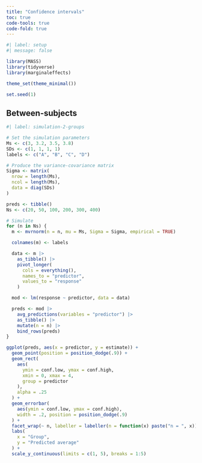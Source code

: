 ```yaml
---
title: "Confidence intervals"
toc: true
code-tools: true
code-fold: true
---
```


```r
#| label: setup
#| message: false

library(MASS)
library(tidyverse)
library(marginaleffects)

theme_set(theme_minimal())

set.seed(1)
```
## Between-subjects

```r
#| label: simulation-2-groups

# Set the simulation parameters
Ms <- c(3, 3.2, 3.5, 3.8)
SDs <- c(1, 1, 1, 1)
labels <- c("A", "B", "C", "D")

# Produce the variance-covariance matrix
Sigma <- matrix(
  nrow = length(Ms),
  ncol = length(Ms),
  data = diag(SDs)
)

preds <- tibble()
Ns <- c(20, 50, 100, 200, 300, 400)

# Simulate
for (n in Ns) {
  m <- mvrnorm(n = n, mu = Ms, Sigma = Sigma, empirical = TRUE)

  colnames(m) <- labels

  data <- m |>
    as_tibble() |>
    pivot_longer(
      cols = everything(),
      names_to = "predictor",
      values_to = "response"
    )

  mod <- lm(response ~ predictor, data = data)

  preds <- mod |>
    avg_predictions(variables = "predictor") |>
    as_tibble() |>
    mutate(n = n) |>
    bind_rows(preds)
}

ggplot(preds, aes(x = predictor, y = estimate)) +
  geom_point(position = position_dodge(.9)) +
  geom_rect(
    aes(
      ymin = conf.low, ymax = conf.high,
      xmin = 0, xmax = 4,
      group = predictor
    ),
    alpha = .25
  ) +
  geom_errorbar(
    aes(ymin = conf.low, ymax = conf.high),
    width = .2, position = position_dodge(.9)
  ) +
  facet_wrap(~ n, labeller = labeller(n = function(x) paste("n = ", x))) +
  labs(
    x = "Group",
    y = "Predicted average"
  ) +
  scale_y_continuous(limits = c(1, 5), breaks = 1:5)

```
